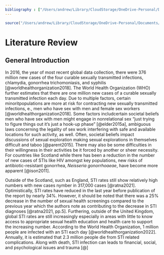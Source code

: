 ```yaml
---
bibliography : ["/Users/andrew/Library/CloudStorage/OneDrive-Personal/Documents/1_UoE/Research/PhD/Dissertation/References/references.json"]
---
```

```r
source("/Users/andrew/Library/CloudStorage/OneDrive-Personal/Documents/1_UoE/Research/PhD/Dissertation/R/indexfile.R")
```

# Literature Review

## General Introduction

In 2016, the year of most recent global data collection, there were 376 million new cases of the four curable sexually transmitted infections, chlamydia, gonorrhea trichomoniasis, and syphilis [@worldhealthorganization2018]. The World Health Organization (WHO) further estimates that there are one million new cases of a curable sexually transmitted infection each day. Due to multiple factors, certain minoritpopulations are more at risk for contracting new sexually transmitted infections, e., men who have sex with men and female sex workers [@worldhealthorganization2018].  Some factors includcertain societal beliefs men who have sex with men might engage in nonrelational sex "just trying to figure things out it's just a hook-up phase" [@elder2015a], ambiguous laws concerning the legality of sex work interfering with safe and available locations for such activity, as well. Often, societal beliefs impact discussions of sexual exploration making sexual explorations in themselves difficult and taboo [@parent2015]. There may also be some difficulties in their willingness in their activities be it forced by another or sheer necessity. For countries like Scotland while there has been a reduction in the number of new cases of STIs like HIV amongst key populations, new risks of antibiotic-resistant gonorrhea, _Neisseria gonorrhoaeae_, have become more apparent [@ison2011].

Outside of the Scotland, such as England, STI rates still show relatively high numbers with new cases nymber in 317,000 cases [@ratna2021]. Optimistically, STI rates have reduced in the last year before publication of the report by nearly 34%. However, it should be noted that there was a 25% decrease in the number of sexual health screenings compared to the previous year which the authors note as contributing to the decrease in STI diagnoses [@ratna2021, pp.5]. Furthering, outside of the United Kingdom, global STI rates are still increasingly especially in areas with little to know access to appropriate sexual health education and health care to support the increasing number. According to the World Health Organization, 1 million people are infected with an STI each day [@worldhealthorganization2022]. Annually, it is estimated that 2.3 million people die from STI related complications. Along with death, STI infection can leads to financial, social, and psychological issues and trauma [@]

